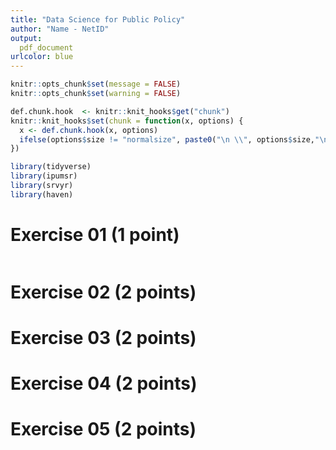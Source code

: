 ```yaml
---
title: "Data Science for Public Policy"
author: "Name - NetID"
output: 
  pdf_document
urlcolor: blue
---
```


```r
knitr::opts_chunk$set(message = FALSE)
knitr::opts_chunk$set(warning = FALSE)

```

```r
def.chunk.hook  <- knitr::knit_hooks$get("chunk")
knitr::knit_hooks$set(chunk = function(x, options) {
  x <- def.chunk.hook(x, options)
  ifelse(options$size != "normalsize", paste0("\n \\", options$size,"\n\n", x, "\n\n \\normalsize"), x)
})

```

\begin{center}
\Huge{PPOL 670 | Assignment 3}

\Huge{Applied Introduction to R's Tidyverse}
\end{center}

\vspace{0.1in}

```r
library(tidyverse)
library(ipumsr)
library(srvyr)
library(haven)

```


# Exercise 01 (1 point)

```r


```

\newpage

# Exercise 02 (2 points)

\newpage

# Exercise 03 (2 points)

\newpage

# Exercise 04 (2 points)

\newpage

# Exercise 05 (2 points)

